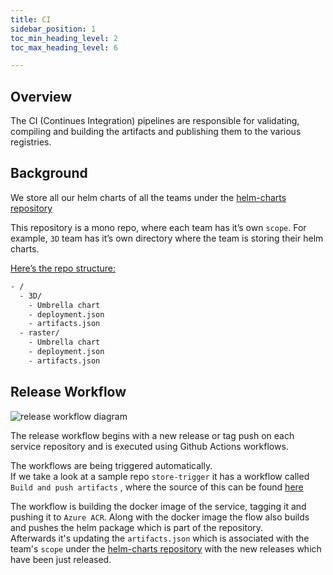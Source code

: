 ```yaml
---
title: CI
sidebar_position: 1
toc_min_heading_level: 2
toc_max_heading_level: 6

---
```



## Overview

The CI (Continues Integration) pipelines are responsible for validating, compiling and building the artifacts and publishing them to the various registries.

## Background

We store all our helm charts of all the teams under the [helm-charts repository](https://github.com/MapColonies/helm-charts)

This repository is a mono repo, where each team has it’s own `scope`. For example, `3D` team has it’s own directory where the team is storing their helm charts.  

<u>Here’s the repo structure:</u>    
```bash
- /
  - 3D/
    - Umbrella chart
    - deployment.json
    - artifacts.json
  - raster/
    - Umbrella chart
    - deployment.json
    - artifacts.json
```

## Release Workflow

![release workflow diagram](./img/release-workflow-diagram.png)

The release workflow begins with a new release or tag push on each service repository and is executed using Github Actions workflows.

The workflows are being triggered automatically.  
If we take a look at a sample repo `store-trigger` it has a workflow called `Build and push artifacts` , where the source of this can be found [here](https://github.com/MapColonies/store-trigger/blob/master/.github/workflows/build-and-push.yaml)

The workflow is building the docker image of the service, tagging it and pushing it to `Azure ACR`. Along with the docker image the flow also builds and pushes the helm package which is part of the repository.  
Afterwards it's updating the `artifacts.json` which is associated with the team's `scope` under the [helm-charts repository](https://github.com/MapColonies/helm-charts) with the new releases which have been just released.  
